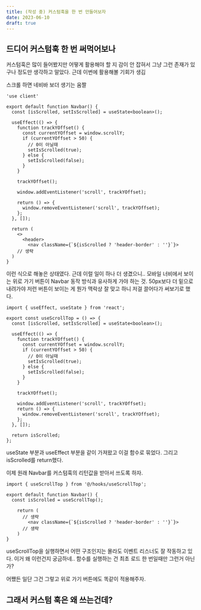 ```yaml
---
title: (작성 중) 커스텀훅을 한 번 만들어보자
date: 2023-06-10
draft: true
---
```


## 드디어 커스텀훅 한 번 써먹어보나

커스텀훅은 많이 들어봤지만 어떻게 활용해야 할 지 감이 안 잡혀서 그냥 그런 존재가 있구나 정도만 생각하고 말았다.
근데 이번에 활용해볼 기회가 생김

스크롤 하면 네비바 보더 생기는 움짤

```tsx title="Navbar.tsx"
'use client'

export default function Navbar() {
  const [isScrolled, setIsScrolled] = useState<boolean>();

  useEffect(() => {
    function trackYOffset() {
      const currentYOffset = window.scrollY;
      if (currentYOffset > 50) {
        // 0이 아닐때
        setIsScrolled(true);
      } else {
        setIsScrolled(false);
      }
    }

    trackYOffset();

    window.addEventListener('scroll', trackYOffset);

    return () => {
      window.removeEventListener('scroll', trackYOffset);
    };
  }, []);

  return (
    <>
      <header>
        <nav className={`${isScrolled ? 'header-border' : ''}`}>
    // 생략
  )
}

```

이런 식으로 해놓은 상태였다.
근데 이럴 일이 하나 더 생겼으니.. 모바일 너비에서 보이는 위로 가기 버튼이 Navbar 동작 방식과 유사하게 가야 하는 것.
50px보다 더 밑으로 내려가야 저런 버튼이 보이는 게 뭔가 맥락상 잘 맞고 하니 저걸 끌어다가 써보기로 했다.

```tsx title="src/hooks/useScrollTop.tsx" {3, 25}
import { useEffect, useState } from 'react';

export const useScrollTop = () => {
  const [isScrolled, setIsScrolled] = useState<boolean>();

  useEffect(() => {
    function trackYOffset() {
      const currentYOffset = window.scrollY;
      if (currentYOffset > 50) {
        // 0이 아닐때
        setIsScrolled(true);
      } else {
        setIsScrolled(false);
      }
    }

    trackYOffset();

    window.addEventListener('scroll', trackYOffset);
    return () => {
      window.removeEventListener('scroll', trackYOffset);
    };
  }, []);

  return isScrolled;
};
```

useState 부분과 useEffect 부분을 같이 가져왔고 이걸 함수로 묶었다.
그리고 isScrolled를 return했다.

이제 원래 Navbar를 커스텀훅의 리턴값을 받아서 쓰도록 하자.

```tsx title="Navbar.tsx" {1, 4}
import { useScrollTop } from '@/hooks/useScrollTop';

export default function Navbar() {
  const isScrolled = useScrollTop();

    return (
      // 생략
        <nav className={`${isScrolled ? 'header-border' : ''}`}>
      // 생략
    )
}
```

useScrollTop을 실행하면서 어떤 구조인지는 몰라도 이벤트 리스너도 잘 작동하고 있다.
이거 왜 이런건지 궁금하네.. 함수를 실행하는 건 최초 로드 한 번일때만 그런거 아닌가?

어쨌든 일단 그건 그렇고 위로 가기 버튼에도 똑같이 적용해주자.

## 그래서 커스텀 훅은 왜 쓰는건데?
